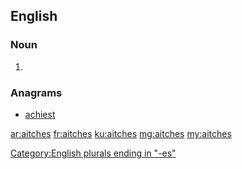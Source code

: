 ==English==

===Noun===
{{head|en}}

# {{plural of|aitch}}

===Anagrams===
* [[achiest#English|achiest]]

[[Category:English plurals ending in "-es"]]

[[ar:aitches]]
[[fr:aitches]]
[[ku:aitches]]
[[mg:aitches]]
[[my:aitches]]